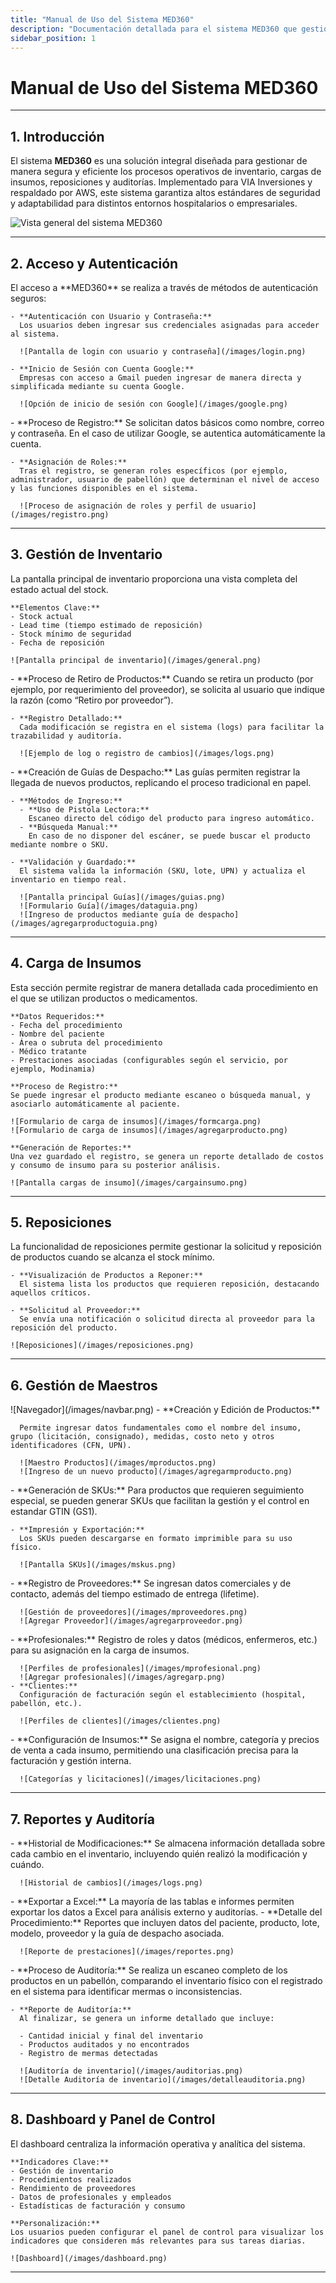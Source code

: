 ```yaml
---
title: "Manual de Uso del Sistema MED360"
description: "Documentación detallada para el sistema MED360 que gestiona inventario, cargas de insumos, reposiciones y auditorías."
sidebar_position: 1
---
```



# Manual de Uso del Sistema MED360

---

## 1. Introducción

El sistema **MED360** es una solución integral diseñada para gestionar de manera segura y eficiente los procesos operativos de inventario, cargas de insumos, reposiciones y auditorías. Implementado para VIA Inversiones y respaldado por AWS, este sistema garantiza altos estándares de seguridad y adaptabilidad para distintos entornos hospitalarios o empresariales.

![Vista general del sistema MED360](/images/general.png)

---

## 2. Acceso y Autenticación

<AccordionGroup>
  <Accordion defaultOpen={true} icon="login" title="Ingreso al Sistema">
    El acceso a **MED360** se realiza a través de métodos de autenticación seguros:
    
    - **Autenticación con Usuario y Contraseña:**  
      Los usuarios deben ingresar sus credenciales asignadas para acceder al sistema.  
      
      ![Pantalla de login con usuario y contraseña](/images/login.png)
    
    - **Inicio de Sesión con Cuenta Google:**  
      Empresas con acceso a Gmail pueden ingresar de manera directa y simplificada mediante su cuenta Google.  
      
      ![Opción de inicio de sesión con Google](/images/google.png)
  </Accordion>

  <Accordion defaultOpen={true} icon="user" title="Registro y Asignación de Roles">
    - **Proceso de Registro:**  
      Se solicitan datos básicos como nombre, correo y contraseña. En el caso de utilizar Google, se autentica automáticamente la cuenta.
      
    - **Asignación de Roles:**  
      Tras el registro, se generan roles específicos (por ejemplo, administrador, usuario de pabellón) que determinan el nivel de acceso y las funciones disponibles en el sistema.  
      
      ![Proceso de asignación de roles y perfil de usuario](/images/registro.png)
  </Accordion>
</AccordionGroup>

---

## 3. Gestión de Inventario

<AccordionGroup>
  <Accordion defaultOpen={true} icon="inventory" title="Visualización del Inventario">
    La pantalla principal de inventario proporciona una vista completa del estado actual del stock.
    
    **Elementos Clave:**
    - Stock actual
    - Lead time (tiempo estimado de reposición)
    - Stock mínimo de seguridad
    - Fecha de reposición
    
    ![Pantalla principal de inventario](/images/general.png)
  </Accordion>

  <Accordion defaultOpen={true} icon="edit" title="Modificación y Registro de Cambios">
    - **Proceso de Retiro de Productos:**  
      Cuando se retira un producto (por ejemplo, por requerimiento del proveedor), se solicita al usuario que indique la razón (como “Retiro por proveedor”).
    
    - **Registro Detallado:**  
      Cada modificación se registra en el sistema (logs) para facilitar la trazabilidad y auditoría.  
      
      ![Ejemplo de log o registro de cambios](/images/logs.png)
  </Accordion>

  <Accordion defaultOpen={true} icon="upload" title="Ingreso de Stock mediante Guías de Despacho">
    - **Creación de Guías de Despacho:**  
      Las guías permiten registrar la llegada de nuevos productos, replicando el proceso tradicional en papel.
    
    - **Métodos de Ingreso:**
      - **Uso de Pistola Lectora:**  
        Escaneo directo del código del producto para ingreso automático.
      - **Búsqueda Manual:**  
        En caso de no disponer del escáner, se puede buscar el producto mediante nombre o SKU.
    
    - **Validación y Guardado:**  
      El sistema valida la información (SKU, lote, UPN) y actualiza el inventario en tiempo real.  
      
      ![Pantalla principal Guías](/images/guias.png)
      ![Formulario Guía](/images/dataguia.png)
      ![Ingreso de productos mediante guía de despacho](/images/agregarproductoguia.png)
  </Accordion>
</AccordionGroup>

---

## 4. Carga de Insumos

<AccordionGroup>
  <Accordion defaultOpen={true} icon="clipboard" title="Carga de Insumos">
    Esta sección permite registrar de manera detallada cada procedimiento en el que se utilizan productos o medicamentos.
    
    **Datos Requeridos:**
    - Fecha del procedimiento
    - Nombre del paciente
    - Área o subruta del procedimiento
    - Médico tratante
    - Prestaciones asociadas (configurables según el servicio, por ejemplo, Modinamia)
    
    **Proceso de Registro:**  
    Se puede ingresar el producto mediante escaneo o búsqueda manual, y asociarlo automáticamente al paciente.  
      
    ![Formulario de carga de insumos](/images/formcarga.png)
    ![Formulario de carga de insumos](/images/agregarproducto.png)
    
    **Generación de Reportes:**  
    Una vez guardado el registro, se genera un reporte detallado de costos y consumo de insumo para su posterior análisis.  
      
    ![Pantalla cargas de insumo](/images/cargainsumo.png)
  </Accordion>
</AccordionGroup>

---

## 5. Reposiciones

<AccordionGroup>
  <Accordion defaultOpen={true} icon="refresh" title="Reposiciones">
    La funcionalidad de reposiciones permite gestionar la solicitud y reposición de productos cuando se alcanza el stock mínimo.
    
    - **Visualización de Productos a Reponer:**  
      El sistema lista los productos que requieren reposición, destacando aquellos críticos.
      
    - **Solicitud al Proveedor:**  
      Se envía una notificación o solicitud directa al proveedor para la reposición del producto.
      
    ![Reposiciones](/images/reposiciones.png)
  </Accordion>
</AccordionGroup>

---

## 6. Gestión de Maestros

<AccordionGroup>
  <Accordion defaultOpen={true} icon="database" title="Maestro de Productos">
    ![Navegador](/images/navbar.png)
    - **Creación y Edición de Productos:**  
    
      Permite ingresar datos fundamentales como el nombre del insumo, grupo (licitación, consignado), medidas, costo neto y otros identificadores (CFN, UPN).  
      
      ![Maestro Productos](/images/mproductos.png)
      ![Ingreso de un nuevo producto](/images/agregarmproducto.png)
  </Accordion>

  <Accordion defaultOpen={true} icon="barcode" title="Maestro de SKUs">
    - **Generación de SKUs:**  
      Para productos que requieren seguimiento especial, se pueden generar SKUs que facilitan la gestión y el control en estandar GTIN (GS1).
    
    - **Impresión y Exportación:**  
      Los SKUs pueden descargarse en formato imprimible para su uso físico.  
      
      ![Pantalla SKUs](/images/mskus.png)
  </Accordion>

  <Accordion defaultOpen={true} icon="user-group" title="Gestión de Proveedores">
    - **Registro de Proveedores:**  
      Se ingresan datos comerciales y de contacto, además del tiempo estimado de entrega (lifetime).  
      
      ![Gestión de proveedores](/images/mproveedores.png)
      ![Agregar Proveedor](/images/agregarproveedor.png)
  </Accordion>

  <Accordion defaultOpen={true} icon="user" title="Gestión de Profesionales y Clientes">
    - **Profesionales:**  
      Registro de roles y datos (médicos, enfermeros, etc.) para su asignación en la carga de insumos.
    
      ![Perfiles de profesionales](/images/mprofesional.png)
      ![Agregar profesionales](/images/agregarp.png)
    - **Clientes:**  
      Configuración de facturación según el establecimiento (hospital, pabellón, etc.).  
      
      ![Perfiles de clientes](/images/clientes.png)
  </Accordion>

  <Accordion defaultOpen={true} icon="layers" title="Categorías y Licitaciones">
    - **Configuración de Insumos:**  
      Se asigna el nombre, categoría y precios de venta a cada insumo, permitiendo una clasificación precisa para la facturación y gestión interna.  
      
      ![Categorías y licitaciones](/images/licitaciones.png)
  </Accordion>
</AccordionGroup>

---

## 7. Reportes y Auditoría

<AccordionGroup>
  <Accordion defaultOpen={true} icon="history" title="Registro y Logs del Inventario">
    - **Historial de Modificaciones:**  
      Se almacena información detallada sobre cada cambio en el inventario, incluyendo quién realizó la modificación y cuándo.  
      
      ![Historial de cambios](/images/logs.png)
  </Accordion>

  <Accordion defaultOpen={true} icon="export" title="Exportación de Datos">
    - **Exportar a Excel:**  
      La mayoría de las tablas e informes permiten exportar los datos a Excel para análisis externo y auditorías.  
      
  </Accordion>

  <Accordion defaultOpen={true} icon="report" title="Reportes de Prestaciones y Productos Implantables">
    - **Detalle del Procedimiento:**  
      Reportes que incluyen datos del paciente, producto, lote, modelo, proveedor y la guía de despacho asociada.  
      
      ![Reporte de prestaciones](/images/reportes.png)
  </Accordion>

  <Accordion defaultOpen={true} icon="check-circle" title="Auditoría de Inventario">
    - **Proceso de Auditoría:**  
      Se realiza un escaneo completo de los productos en un pabellón, comparando el inventario físico con el registrado en el sistema para identificar mermas o inconsistencias.
    
    - **Reporte de Auditoría:**  
      Al finalizar, se genera un informe detallado que incluye:
      
      - Cantidad inicial y final del inventario
      - Productos auditados y no encontrados
      - Registro de mermas detectadas
      
      ![Auditoría de inventario](/images/auditorias.png)
      ![Detalle Auditoría de inventario](/images/detalleauditoria.png)

  </Accordion>
</AccordionGroup>

---

## 8. Dashboard y Panel de Control

<AccordionGroup>
  <Accordion defaultOpen={true} icon="dashboard" title="Dashboard y Panel de Control">
    El dashboard centraliza la información operativa y analítica del sistema.
    
    **Indicadores Clave:**
    - Gestión de inventario
    - Procedimientos realizados
    - Rendimiento de proveedores
    - Datos de profesionales y empleados
    - Estadísticas de facturación y consumo
    
    **Personalización:**  
    Los usuarios pueden configurar el panel de control para visualizar los indicadores que consideren más relevantes para sus tareas diarias.
    
    ![Dashboard](/images/dashboard.png)
  </Accordion>
</AccordionGroup>

---